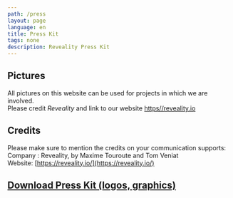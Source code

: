 ```yaml
---
path: /press
layout: page
language: en
title: Press Kit
tags: none
description: Reveality Press Kit
---
```


## Pictures

All pictures on this website can be used for projects in which we are involved.   
Please credit _Reveality_ and link to our website [https//reveality.io](https//reveality.io)  

## Credits

Please make sure to mention the credits on your communication supports:  
Company : Reveality, by Maxime Touroute and Tom Veniat  
Website: [https://reveality.io/](https://reveality.io/)  

## [Download Press Kit (logos, graphics)](RevealityPressKit.zip)
